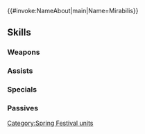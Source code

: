 {{#invoke:NameAbout|main|Name=Mirabilis}}{{HeroPage Tabs}}
{{Hero Infobox
|Name=Mirabilis
|Title=Spring Daydream
|WeaponType=Blue Tome
|MoveType=Flying
|Origin=Fire Emblem Heroes
|Gender=Female
|actorEN=Heather Halley
|actorJP=久野美咲
|artist=さくらしおり
|additionDate=March 6, 2024
|releaseDate=March 7, 2024
|cv1=0
|cv2=400300
|TagID=春祭ルピナス
|InternalID=1071
|Properties=special,refresher,hat
|description=A ljósálfr from Ljósálfheimr, the realm of dreams, who brings daydreams to mortals. Looking forward to the supreme napping the spring festival allows.
}}
{{Stats Page
|Lv1HP=15|Lv1ATK=6|Lv1SPD=3|Lv1DEF=10|Lv1RES=8
|GRHP=50|GRATK=70|GRSPD=35|GRDEF=60|GRRES=75
}}
==Skills==
===Weapons===
{{Weapons Table
|weapon1=Thunder
|weapon1Default=1
|weapon1Unlock=1
|weapon2=Elthunder
|weapon2Default=2
|weapon2Unlock=2
|weapon3=Thoron
|weapon3Default=4
|weapon3Unlock=3
|weapon4=Daydream Egg
|weapon4Default=5
|weapon4Unlock=5
}}
===Assists===
{{Assists Table
|assist1=Dance
|assist1Default=4
|assist1Unlock=3
|assist2=Spring's Dream
|assist2Unlock=5
}}
===Specials===
{{Specials Table}}
===Passives===
{{Passives Table
|passiveB1=Mystic Boost 1
|passiveB2=Mystic Boost 2
|passiveB3=Mystic Boost 3
|passiveB1Unlock=3
|passiveB2Unlock=4
|passiveB3Unlock=5
|passiveC1=Atk/Res Rein 1
|passiveC2=Atk/Res Rein 2
|passiveC3=Atk/Res Rein 3
|passiveC1Unlock=1
|passiveC2Unlock=2
|passiveC3Unlock=4
}}
{{Heroes Navbox}}
[[Category:Spring Festival units]]
